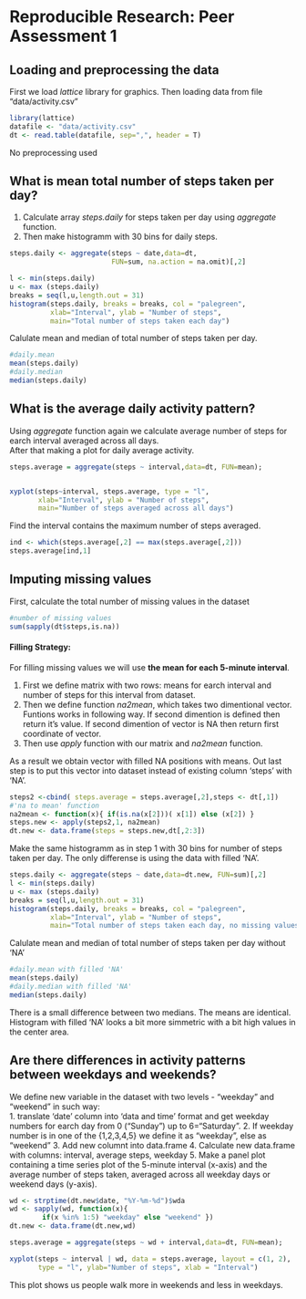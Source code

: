 # Reproducible Research: Peer Assessment 1 


## Loading and preprocessing the data

First we load *lattice* library for graphics. Then
loading data from file "data/activity.csv"

```r
library(lattice)  
datafile <- "data/activity.csv"
dt <- read.table(datafile, sep=",", header = T)
```

No preprocessing used

## What is mean total number of steps taken per day?

 1. Calculate array  *steps.daily* for steps taken per day using *aggregate* function.  
 2. Then make histogramm with 30 bins for daily steps.  
 
```r
steps.daily <- aggregate(steps ~ date,data=dt, 
                         FUN=sum, na.action = na.omit)[,2]

l <- min(steps.daily)
u <- max (steps.daily)
breaks = seq(l,u,length.out = 31)
histogram(steps.daily, breaks = breaks, col = "palegreen",
          xlab="Interval", ylab = "Number of steps", 
          main="Total number of steps taken each day")
```

Calulate mean and median of total number of steps taken per day.

```r
#daily.mean
mean(steps.daily)
#daily.median
median(steps.daily)
```



## What is the average daily activity pattern?

Using *aggregate* function again we calculate average number of steps for earch
interval averaged across all days.  
After that making a plot for daily average activity.

```r

steps.average = aggregate(steps ~ interval,data=dt, FUN=mean);


xyplot(steps~interval, steps.average, type = "l",
       xlab="Interval", ylab = "Number of steps", 
       main="Number of steps averaged across all days")
```

Find the interval contains the maximum number of steps averaged.

```r
ind <- which(steps.average[,2] == max(steps.average[,2]))     
steps.average[ind,1]
```


## Imputing missing values

 First, calculate the total number of missing values in the dataset
 
 
```r
#number of missing values
sum(sapply(dt$steps,is.na))
```

#### Filling Strategy:
For filling missing values we will use **the mean for each 5-minute interval**.
  
 1. First we define matrix with two rows: means for earch interval and 
number of steps for this interval from dataset.  
 2. Then we define function *na2mean*, which takes two dimentional vector. 
Funtions works in following way. If second dimention is defined then return
it's value. If second dimention of vector is NA then return first coordinate 
of vector.
 3. Then use *apply* function with our matrix and *na2mean*  function.

As a result we obtain vector  with filled NA positions with means.
Out last step is  to put this vector  into dataset instead of existing column 'steps' with 'NA'.

```r
steps2 <-cbind( steps.average = steps.average[,2],steps <- dt[,1])
#'na to mean' function
na2mean <- function(x){ if(is.na(x[2]))( x[1]) else (x[2]) }
steps.new <- apply(steps2,1, na2mean)
dt.new <- data.frame(steps = steps.new,dt[,2:3])
```
Make the same histogramm as in step 1 with 30 bins for number of steps taken per day.
The only differense is using the data with filled 'NA'.
```r
steps.daily <- aggregate(steps ~ date,data=dt.new, FUN=sum)[,2]
l <- min(steps.daily)
u <- max (steps.daily)
breaks = seq(l,u,length.out = 31)
histogram(steps.daily, breaks = breaks, col = "palegreen",
          xlab="Interval", ylab = "Number of steps", 
          main="Total number of steps taken each day, no missing values")
```
Calulate mean and median of total number of steps taken per day without 'NA'
```r
#daily.mean with filled 'NA'
mean(steps.daily)
#daily.median with filled 'NA'
median(steps.daily)
```

There is a small difference between two medians. The means are identical.
Histogram with filled 'NA' looks a bit more simmetric with a bit high values in the center area.

## Are there differences in activity patterns between weekdays and weekends?

We define new  variable in the dataset with two levels - “weekday” and “weekend” 
in such way:  
 1. translate 'date' column into 'data and time' format and get weekday numbers
 for earch day from 0 ("Sunday")  up to 6="Saturday".
 2. If weekday number is in one of the {1,2,3,4,5} we define it as "weekday", else as "weekend"
 3. Add new columnt into data.frame
 4. Calculate new data.frame with columns: interval, average steps, weekday
 5. Make a panel plot containing a time series plot of the 5-minute interval (x-axis) and the average number of steps taken, averaged across all weekday days or weekend days (y-axis).  
```r
wd <- strptime(dt.new$date, "%Y-%m-%d")$wda
wd <- sapply(wd, function(x){
        if(x %in% 1:5) "weekday" else "weekend" })
dt.new <- data.frame(dt.new,wd)

steps.average = aggregate(steps ~ wd + interval,data=dt, FUN=mean);

xyplot(steps ~ interval | wd, data = steps.average, layout = c(1, 2),
       type = "l", ylab="Number of steps", xlab = "Interval")
```

This plot shows us people walk more in weekends and less in weekdays.   
